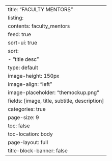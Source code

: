 ---
title: "FACULTY MENTORS"
listing:
  contents: faculty_mentors
  feed: true
  sort-ui: true
  sort: 
    - "title desc"
  type: default
  image-height: 150px
  image-align: "left"
  image-placeholder: "themockup.png"
  fields: [image, title, subtitle, description]
  categories: true
  page-size: 9
toc: false
toc-location: body
page-layout: full
title-block-banner: false
---